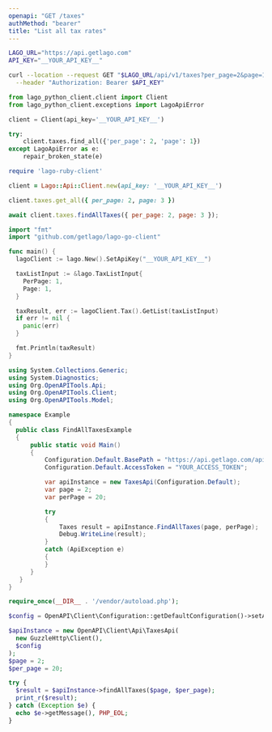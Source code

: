 ```yaml
---
openapi: "GET /taxes"
authMethod: "bearer"
title: "List all tax rates"
---
```


<RequestExample>

```bash cURL
LAGO_URL="https://api.getlago.com"
API_KEY="__YOUR_API_KEY__"

curl --location --request GET "$LAGO_URL/api/v1/taxes?per_page=2&page=1" \
  --header "Authorization: Bearer $API_KEY"
```

```python Python
from lago_python_client.client import Client
from lago_python_client.exceptions import LagoApiError

client = Client(api_key='__YOUR_API_KEY__')

try:
    client.taxes.find_all({'per_page': 2, 'page': 1})
except LagoApiError as e:
    repair_broken_state(e)
```

```ruby Ruby
require 'lago-ruby-client'

client = Lago::Api::Client.new(api_key: '__YOUR_API_KEY__')

client.taxes.get_all({ per_page: 2, page: 3 })
```

```js Javascript
await client.taxes.findAllTaxes({ per_page: 2, page: 3 });
```

```go Go
import "fmt"
import "github.com/getlago/lago-go-client"

func main() {
  lagoClient := lago.New().SetApiKey("__YOUR_API_KEY__")

  taxListInput := &lago.TaxListInput{
    PerPage: 1,
    Page: 1,
  }

  taxResult, err := lagoClient.Tax().GetList(taxListInput)
  if err != nil {
    panic(err)
  }

  fmt.Println(taxResult)
}
```

```csharp C#
using System.Collections.Generic;
using System.Diagnostics;
using Org.OpenAPITools.Api;
using Org.OpenAPITools.Client;
using Org.OpenAPITools.Model;

namespace Example
{
  public class FindAllTaxesExample
  {
      public static void Main()
      {
          Configuration.Default.BasePath = "https://api.getlago.com/api/v1";
          Configuration.Default.AccessToken = "YOUR_ACCESS_TOKEN";

          var apiInstance = new TaxesApi(Configuration.Default);
          var page = 2;
          var perPage = 20;

          try
          {
              Taxes result = apiInstance.FindAllTaxes(page, perPage);
              Debug.WriteLine(result);
          }
          catch (ApiException e)
          {
          }
      }
   }
}
```

```php PHP
require_once(__DIR__ . '/vendor/autoload.php');

$config = OpenAPI\Client\Configuration::getDefaultConfiguration()->setAccessToken('YOUR_ACCESS_TOKEN');

$apiInstance = new OpenAPI\Client\Api\TaxesApi(
  new GuzzleHttp\Client(),
  $config
);
$page = 2;
$per_page = 20;

try {
  $result = $apiInstance->findAllTaxes($page, $per_page);
  print_r($result);
} catch (Exception $e) {
  echo $e->getMessage(), PHP_EOL;
}
```

</RequestExample>
